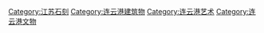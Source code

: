 [[Category:江苏石刻|Category:江苏石刻]]
[[Category:连云港建筑物|Category:连云港建筑物]]
[[Category:连云港艺术|Category:连云港艺术]]
[[Category:连云港文物|Category:连云港文物]]